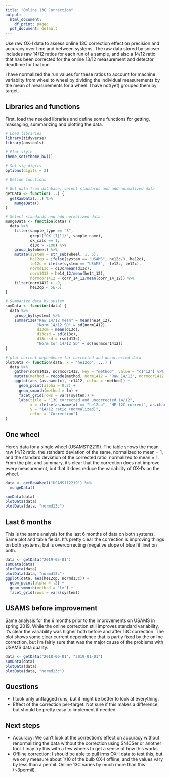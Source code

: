 ```yaml
---
title: "Online 13C Correction"
output:
  html_document:
    df_print: paged
  pdf_document: default
---
```


Use raw OX-I data to assess online 13C correction effect on precision and accuracy over time and between systems. The raw data stored by snicser includes raw 14/12 ratios for each run of a sample, and also a 14/12 ratio that has been corrected for the online 13/12 measurement and detector deadtime for that run. 

I have normalized the run values for these ratios to account for machine variabilty from wheel to wheel by dividing the individual measurements by the mean of measurements for a wheel. I have not(yet) grouped them by target.

## Libraries and functions

First, load the needed libraries and define some functions for getting, massaging, summarizing and plotting the data.

```r
# Load libraries
library(tidyverse)
library(amstools)

# Plot style
theme_set(theme_bw())

# Set sig digits
options(digits = 2)

# Define functions

# Get data from database, select standards and add normalized data
getData <- function(...) {
  getRawData(...) %>%
    mungeData()
}

# Select standards and add normalized data
mungeData <- function(data) {
  data %>%
    filter(sample_type == "S",
           grepl("OX-[I|1]/", sample_name),
           ok_calc == 1,
           d13c > -100) %>%
    group_by(wheel) %>%
    mutate(system = str_sub(wheel, 1, 5),
           he12cp = ifelse(system == "USAMS", he12c/3, he12c),
           le12c = ifelse(system == "USAMS", -le12c, le12c),
           normd13c = d13c/mean(d13c),
           norm1412 = he14_12/mean(he14_12),
           normcor1412 = corr_14_12/mean(corr_14_12)) %>%
    filter(norm1412 > .9,
           he12cp < 5E-5)
}

# Summarize data by system
sumData <- function(data) {
  data %>%
    group_by(system) %>%
    summarize("Raw 14/12 mean" = mean(he14_12),
              "Norm 14/12 SD" = sd(norm1412),
              d13cm = mean(d13c),
              d13csd = sd(d13c),
              d13crsd = rsd(d13c),
              "Norm Cor 14/12 SD" = sd(normcor1412))
}

# plot current dependence for corrected and uncorrected data
plotData <- function(data, x = "he12cp", ...) {
  data %>% 
    gather(norm1412, normcor1412, key = "method", value = "c1412") %>%
    mutate(method = recode(method, norm1412 = "Raw 14/12", normcor1412 = "Corrected 14/12")) %>%
    ggplot(aes_(as.name(x), ~c1412, color = ~method)) +
      geom_point(alpha = 0.2) +
      geom_smooth(method = lm) +
      facet_grid(rows = vars(system)) +
      labs(title = "13C corrected and uncorrected 14/12",
           x = ifelse(as.name(x) == "he12cp", "HE 12C current", as.character(x)),
           y = "14/12 ratio (normalized)",
           color = "Correction") 
}
```

## One wheel

Here's data for a single wheel (USAMS112219). The table shows the mean raw 14/12 ratio, the standard deviation of the same, normalized to mean = 1, and the standard deviation of the corrected ratio, normalized to mean = 1. From the plot and summary, it's clear that the correction does not improve every measurement, but that it does reduce the variability of OX-I's on the wheel. 

```r
data <- getRawWheel("USAMS112219") %>%
  mungeData()

sumData(data)
plotData(data)
plotData(data, "normd13c")
```

## Last 6 months

This is the same analysis for the last 6 months of data on both systems. Same plot and table fields. It's pretty clear the correction is improving things on both systems, but is overcorrecting (negative slope of blue fit line) on both. 

```r
data <- getData("2019-05-01")
sumData(data)
plotData(data)
plotData(data, "normd13c")
ggplot(data, aes(he12cp, normd13c)) + 
  geom_point(alpha = .2) +
  geom_smooth(method = "lm") + 
  facet_grid(rows = vars(system))
```

## USAMS before improvement

Same analysis for the 6 months prior to the improvements on USAMS in spring 2019. While the online correction still improves standard variability, it's clear the variability was higher both before and after 13C correction. The plot shows some clear current dependence that is partly fixed by the online correction, but I'm fairly sure that was the major cause of the problems with USAMS data quality.


```r
data <- getData("2018-06-01", "2019-01-01")
sumData(data)
plotData(data)
plotData(data, "normd13c")
```

## Questions

* I took only unflagged runs, but it might be better to look at everything.
* Effect of the correction per-target: Not sure if this makes a difference, but should be pretty easy to implement if needed.

## Next steps

* Accuracy: We can't look at the correction's effect on accuracy without renormalizing the data without the correction using SNICSer or another tool. I may try this with a few wheels to get a sense of how this works.
* Offline correction: I should be able to pull irms OX-I data to test this, but we only measure about 1/10 of the bulb OX-I offline, and the values vary by less than a permil. Online 13C varies by much more than this (~3permil).
